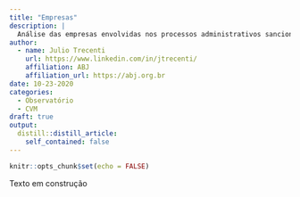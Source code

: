 ```yaml
---
title: "Empresas"
description: |
  Análise das empresas envolvidas nos processos administrativos sancionadores da Comissão de Valores Mobiliários.
author:
  - name: Julio Trecenti
    url: https://www.linkedin.com/in/jtrecenti/
    affiliation: ABJ
    affiliation_url: https://abj.org.br
date: 10-23-2020
categories:
  - Observatório
  - CVM
draft: true
output:
  distill::distill_article:
    self_contained: false
---
```


```r
knitr::opts_chunk$set(echo = FALSE)
```

Texto em construção
